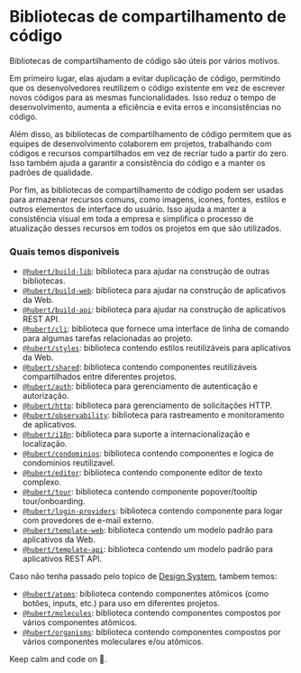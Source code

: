 
<Meta title="Libs/Overview" />

# Bibliotecas de compartilhamento de código

Bibliotecas de compartilhamento de código são úteis por vários motivos.

Em primeiro lugar, elas ajudam a evitar duplicação de código, permitindo que os desenvolvedores reutilizem o código existente em vez de escrever novos códigos para as mesmas funcionalidades. Isso reduz o tempo de desenvolvimento, aumenta a eficiência e evita erros e inconsistências no código.

Além disso, as bibliotecas de compartilhamento de código permitem que as equipes de desenvolvimento colaborem em projetos, trabalhando com códigos e recursos compartilhados em vez de recriar tudo a partir do zero. Isso também ajuda a garantir a consistência do código e a manter os padrões de qualidade.

Por fim, as bibliotecas de compartilhamento de código podem ser usadas para armazenar recursos comuns, como imagens, ícones, fontes, estilos e outros elementos de interface do usuário. Isso ajuda a manter a consistência visual em toda a empresa e simplifica o processo de atualização desses recursos em todos os projetos em que são utilizados.

### Quais temos disponiveis

- [`@hubert/build-lib`](/?path=/docs/libs-build-lib-overview--page): biblioteca para ajudar na construção de outras bibliotecas.
- [`@hubert/build-web`](/?path=/docs/libs-build-web-overview--page): biblioteca para ajudar na construção de aplicativos da Web.
- [`@hubert/build-api`](/?path=/docs/libs-build-api-overview--page): biblioteca para ajudar na construção de aplicativos REST API.
- [`@hubert/cli`](/?path=/docs/libs-cli-overview--page): biblioteca que fornece uma interface de linha de comando para algumas tarefas relacionadas ao projeto.
- [`@hubert/styles`](/?path=/docs/libs-styles-overview--page): biblioteca contendo estilos reutilizáveis para aplicativos da Web.
- [`@hubert/shared`](/?path=/docs/libs-shared-overview--page): biblioteca contendo componentes reutilizáveis compartilhados entre diferentes projetos.
- [`@hubert/auth`](/?path=/docs/libs-auth-overview--page): biblioteca para gerenciamento de autenticação e autorização.
- [`@hubert/http`](/?path=/docs/libs-http-overview--page): biblioteca para gerenciamento de solicitações HTTP.
- [`@hubert/observability`](/?path=/docs/libs-observability-overview--page): biblioteca para rastreamento e monitoramento de aplicativos.
- [`@hubert/i18n`](/?path=/docs/libs-i18n-overview--page): biblioteca para suporte a internacionalização e localização.
- [`@hubert/condominios`](/?path=/docs/libs-condominios-overview--page): biblioteca contendo componentes e logica de condominios reutilizavel.
- [`@hubert/editor`](/?path=/docs/libs-editor-overview--page): biblioteca contendo componente editor de texto complexo.
- [`@hubert/tour`](/?path=/docs/libs-tour-overview--page): biblioteca contendo componente popover/tooltip tour/onboarding.
- [`@hubert/login-providers`](/?path=/docs/libs-login-providers-overview--page): biblioteca contendo componente para logar com provedores de e-mail externo.
- [`@hubert/template-web`](/?path=/docs/libs-template-web-overview--page): biblioteca contendo um modelo padrão para aplicativos da Web.
- [`@hubert/template-api`](/?path=/docs/libs-template-api-overview--page): biblioteca contendo um modelo padrão para aplicativos REST API.

Caso não tenha passado pelo topico de [Design System](/?path=/docs/design-system-overview--page), tambem temos:

- [`@hubert/atoms`](/?path=/docs/design-system-overview--page): biblioteca contendo componentes atômicos (como botões, inputs, etc.) para uso em diferentes projetos.
- [`@hubert/molecules`](/?path=/docs/design-system-overview--page): biblioteca contendo componentes compostos por vários componentes atômicos.
- [`@hubert/organisms`](/?path=/docs/design-system-overview--page): biblioteca contendo componentes compostos por vários componentes moleculares e/ou atômicos.

Keep calm and code on 🤘.
